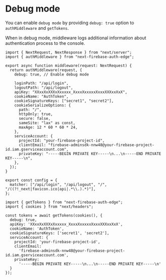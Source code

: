 # Debug mode

You can enable `debug mode` by providing `debug: true` option to `authMiddleware` and `getTokens`.

When in debug mode, middleware logs additional information about authentication process to the console.

```tsx filename="middleware.ts"
import { NextRequest, NextResponse } from "next/server";
import { authMiddleware } from "next-firebase-auth-edge";

export async function middleware(request: NextRequest) {
  return authMiddleware(request, {
    debug: true, // Enable debug mode

    loginPath: "/api/login",
    logoutPath: "/api/logout",
    apiKey: "XXxxXxXXXxXxxxxx_XxxxXxxxxxXxxxXXXxxXxX",
    cookieName: "AuthToken",
    cookieSignatureKeys: ["secret1", "secret2"],
    cookieSerializeOptions: {
      path: "/",
      httpOnly: true,
      secure: false, 
      sameSite: "lax" as const,
      maxAge: 12 * 60 * 60 * 24,
    },
    serviceAccount: {
      projectId: "your-firebase-project-id",
      clientEmail: "firebase-adminsdk-nnw48@your-firebase-project-id.iam.gserviceaccount.com",
      privateKey: "-----BEGIN PRIVATE KEY-----\n...\n-----END PRIVATE KEY-----\n",
    },
  });
}

export const config = {
  matcher: ["/api/login", "/api/logout", "/", "/((?!_next|favicon.ico|api|.*\\.).*)"],
};
```



```tsx
import { getTokens } from "next-firebase-auth-edge";
import { cookies } from "next/headers";
```

```tsx
const tokens = await getTokens(cookies(), {
  debug: true,
  apiKey: 'XXxxXxXXXxXxxxxx_XxxxXxxxxxXxxxXXXxxXxX',
  cookieName: 'AuthToken',
  cookieSignatureKeys: ['secret1', 'secret2'],
  serviceAccount: {
    projectId: 'your-firebase-project-id',
    clientEmail:
      'firebase-adminsdk-nnw48@your-firebase-project-id.iam.gserviceaccount.com',
    privateKey:
      '-----BEGIN PRIVATE KEY-----\n...\n-----END PRIVATE KEY-----\n'
  }
});
```